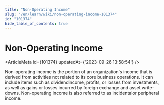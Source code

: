 ```yaml
---
title: "Non-Operating Income"
slug: "/en/learn/wiki/non-operating-income-101374"
id: "101374"
hide_table_of_contents: true
---
```



# Non-Operating Income

<ArticleMeta id={101374} updatedAt={'2023-09-26 13:58:54'} />
<div className='border-solid border-b border-t-0 my-4 border-[var(--ifm-color-gray-300)]' />

Non-operating income is the portion of an organization's income that is derived from activities not related to its core business operations. It can include items such as dividendincome, profits, or losses from investments, as well as gains or losses incurred by foreign exchange and asset write-downs. Non-operating income is also referred to as incidentalor peripheral income.
